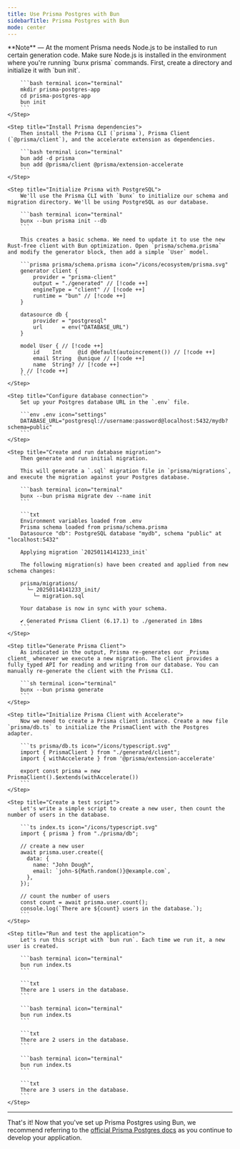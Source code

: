 ```yaml
---
title: Use Prisma Postgres with Bun
sidebarTitle: Prisma Postgres with Bun
mode: center
---
```


<Note>
	**Note** — At the moment Prisma needs Node.js to be installed to run certain generation code. Make
	sure Node.js is installed in the environment where you're running `bunx prisma` commands.
</Note>



<Steps>
	<Step title="Create a new project">
		First, create a directory and initialize it with `bun init`.

		```bash terminal icon="terminal"
		mkdir prisma-postgres-app
		cd prisma-postgres-app
		bun init
		```
	</Step>

	<Step title="Install Prisma dependencies">
		Then install the Prisma CLI (`prisma`), Prisma Client (`@prisma/client`), and the accelerate extension as dependencies.

		```bash terminal icon="terminal"
		bun add -d prisma
		bun add @prisma/client @prisma/extension-accelerate
		```
	</Step>

	<Step title="Initialize Prisma with PostgreSQL">
		We'll use the Prisma CLI with `bunx` to initialize our schema and migration directory. We'll be using PostgreSQL as our database.

		```bash terminal icon="terminal"
		bunx --bun prisma init --db
		```

		This creates a basic schema. We need to update it to use the new Rust-free client with Bun optimization. Open `prisma/schema.prisma` and modify the generator block, then add a simple `User` model.

		```prisma prisma/schema.prisma icon="/icons/ecosystem/prisma.svg"
		generator client {
			provider = "prisma-client"
			output = "./generated" // [!code ++]
			engineType = "client" // [!code ++]
			runtime = "bun" // [!code ++]
		}

		datasource db {
			provider = "postgresql"
			url      = env("DATABASE_URL")
		}

		model User { // [!code ++]
			id    Int     @id @default(autoincrement()) // [!code ++]
			email String  @unique // [!code ++]
			name  String? // [!code ++]
		} // [!code ++]
		```
	</Step>

	<Step title="Configure database connection">
		Set up your Postgres database URL in the `.env` file.

		```env .env icon="settings"
		DATABASE_URL="postgresql://username:password@localhost:5432/mydb?schema=public"
		```
	</Step>

	<Step title="Create and run database migration">
		Then generate and run initial migration.

		This will generate a `.sql` migration file in `prisma/migrations`, and execute the migration against your Postgres database.

		```bash terminal icon="terminal"
		bunx --bun prisma migrate dev --name init
		```

		```txt
		Environment variables loaded from .env
		Prisma schema loaded from prisma/schema.prisma
		Datasource "db": PostgreSQL database "mydb", schema "public" at "localhost:5432"

		Applying migration `20250114141233_init`

		The following migration(s) have been created and applied from new schema changes:

		prisma/migrations/
		  └─ 20250114141233_init/
		    └─ migration.sql

		Your database is now in sync with your schema.

		✔ Generated Prisma Client (6.17.1) to ./generated in 18ms
		```
	</Step>

	<Step title="Generate Prisma Client">
		As indicated in the output, Prisma re-generates our _Prisma client_ whenever we execute a new migration. The client provides a fully typed API for reading and writing from our database. You can manually re-generate the client with the Prisma CLI.

		```sh terminal icon="terminal"
		bunx --bun prisma generate
		```
	</Step>

	<Step title="Initialize Prisma Client with Accelerate">
		Now we need to create a Prisma client instance. Create a new file `prisma/db.ts` to initialize the PrismaClient with the Postgres adapter.

		```ts prisma/db.ts icon="/icons/typescript.svg"
		import { PrismaClient } from "./generated/client";
		import { withAccelerate } from '@prisma/extension-accelerate'

		export const prisma = new PrismaClient().$extends(withAccelerate())
		```
	</Step>

	<Step title="Create a test script">
		Let's write a simple script to create a new user, then count the number of users in the database.

		```ts index.ts icon="/icons/typescript.svg"
		import { prisma } from "./prisma/db";

		// create a new user
		await prisma.user.create({
		  data: {
		    name: "John Dough",
		    email: `john-${Math.random()}@example.com`,
		  },
		});

		// count the number of users
		const count = await prisma.user.count();
		console.log(`There are ${count} users in the database.`);
		```
	</Step>

	<Step title="Run and test the application">
		Let's run this script with `bun run`. Each time we run it, a new user is created.

		```bash terminal icon="terminal"
		bun run index.ts
		```

		```txt
		There are 1 users in the database.
		```

		```bash terminal icon="terminal"
		bun run index.ts
		```

		```txt
		There are 2 users in the database.
		```

		```bash terminal icon="terminal"
		bun run index.ts
		```

		```txt
		There are 3 users in the database.
		```
	</Step>
</Steps>

---

That's it! Now that you've set up Prisma Postgres using Bun, we recommend referring to the [official Prisma Postgres docs](https://www.prisma.io/docs/postgres) as you continue to develop your application.
